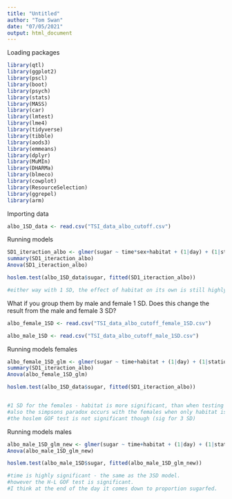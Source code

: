 ```yaml
---
title: "Untitled"
author: "Tom Swan"
date: "07/05/2021"
output: html_document
---
```


Loading packages
```r
library(qtl)
library(ggplot2)
library(pscl)
library(boot)
library(psych) 
library(stats) 
library(MASS)
library(car)
library(lmtest)
library(lme4)
library(tidyverse)
library(tibble)
library(aods3)
library(emmeans)
library(dplyr)
library(MuMIn)
library(DHARMa)
library(blmeco)
library(cowplot)
library(ResourceSelection)
library(ggrepel)
library(arm)
```

Importing data
```r
albo_1SD_data <- read.csv("TSI_data_albo_cutoff.csv")
```

Running models
```r
SD1_iteraction_albo <- glmer(sugar ~ time*sex+habitat + (1|day) + (1|station), family = binomial, data = albo_1SD_data)
summary(SD1_iteraction_albo)
Anova(SD1_iteraction_albo)

hoslem.test(albo_1SD_data$sugar, fitted(SD1_iteraction_albo))

#either way with 1 SD, the effect of habitat on its own is still highly insignificant. But when combinded with the other factors becomes highly significant. 

```

What if you group them by male and female 1 SD. Does this change the result from the male and female 3 SD?
```r
albo_female_1SD <- read.csv("TSI_data_albo_cutoff_female_1SD.csv")

albo_male_1SD <- read.csv("TSI_data_albo_cutoff_male_1SD.csv")
```

Running models females
```r

albo_female_1SD_glm <- glmer(sugar ~ time+habitat + (1|day) + (1|station), family = binomial, data = albo_female_1SD)
summary(SD1_iteraction_albo)
Anova(albo_female_1SD_glm)

hoslem.test(albo_1SD_data$sugar, fitted(SD1_iteraction_albo))


#1 SD for the females - habitat is more significant, than when testing with 3 SD. Everything else is the same though.
#also the simpsons paradox occurs with the females when only habitat is run. 
#the hoslem GOF test is not significant though (sig for 3 SD)
```
Running models males
```r
albo_male_1SD_glm_new <- glmer(sugar ~ time+habitat + (1|day) + (1|station), family = binomial, data = albo_male_1SD)
Anova(albo_male_1SD_glm_new)

hoslem.test(albo_male_1SD$sugar, fitted(albo_male_1SD_glm_new))

#time is highly significant - the same as the 3SD model.
#however the H-L GOF test is significant. 
#I think at the end of the day it comes down to proportion sugarfed. 
```

